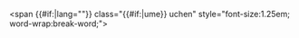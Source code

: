 <templatestyles src="Template:藏/fonts.css" /><span {{#if:{{{lang|}}}|lang="{{{lang|}}}"}} class="{{#if:{{{ume|}}}|ume}} uchen" style="font-size:1.25em; word-wrap:break-word;">{{{1}}}</span><noinclude>{{Documentation}}</noinclude>